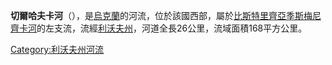 '''切爾哈夫卡河'''（{{lang-uk|Черхавка}}），是[[烏克蘭|烏克蘭]]的河流，位於該國西部，屬於[[比斯特里齊亞季斯梅尼齊卡河|比斯特里齊亞季斯梅尼齊卡河]]的左支流，流經[[利沃夫州|利沃夫州]]，河道全長26公里，流域面積168平方公里。

{{DEFAULTSORT:Черхавка}}
[[Category:利沃夫州河流|Category:利沃夫州河流]]


{{Ukraine-river-stub}}